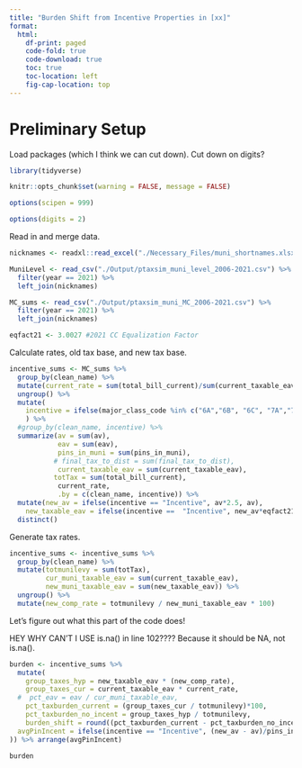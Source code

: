 ```yaml
---
title: "Burden Shift from Incentive Properties in [xx]" 
format: 
  html:
    df-print: paged
    code-fold: true
    code-download: true
    toc: true
    toc-location: left
    fig-cap-location: top
---
```


# Preliminary Setup

Load packages (which I think we can cut down). Cut down on digits?

```r

library(tidyverse)

knitr::opts_chunk$set(warning = FALSE, message = FALSE)

options(scipen = 999)

options(digits = 2)

```

Read in and merge data.

```r

nicknames <- readxl::read_excel("./Necessary_Files/muni_shortnames.xlsx")

MuniLevel <- read_csv("./Output/ptaxsim_muni_level_2006-2021.csv") %>%
  filter(year == 2021) %>%
  left_join(nicknames)

MC_sums <- read_csv("./Output/ptaxsim_muni_MC_2006-2021.csv") %>% 
  filter(year == 2021) %>% 
  left_join(nicknames)

eqfact21 <- 3.0027 #2021 CC Equalization Factor

```

Calculate rates, old tax base, and new tax base.

```r

incentive_sums <- MC_sums %>%
  group_by(clean_name) %>%
  mutate(current_rate = sum(total_bill_current)/sum(current_taxable_eav)) %>%
  ungroup() %>%
  mutate(
    incentive = ifelse(major_class_code %in% c("6A","6B", "6C", "7A","7B","7C","8"), "Incentive", "Non-Incentive")
    ) %>%
  #group_by(clean_name, incentive) %>%
  summarize(av = sum(av),
            eav = sum(eav),
            pins_in_muni = sum(pins_in_muni),
           # final_tax_to_dist = sum(final_tax_to_dist),
            current_taxable_eav = sum(current_taxable_eav),
           totTax = sum(total_bill_current),
            current_rate,
            .by = c(clean_name, incentive)) %>%
  mutate(new_av = ifelse(incentive == "Incentive", av*2.5, av),
    new_taxable_eav = ifelse(incentive ==  "Incentive", new_av*eqfact21, current_taxable_eav)) %>%
  distinct()


```

Generate tax rates.

```r

incentive_sums <- incentive_sums %>% 
  group_by(clean_name) %>% 
  mutate(totmunilevy = sum(totTax),
         cur_muni_taxable_eav = sum(current_taxable_eav),
         new_muni_taxable_eav = sum(new_taxable_eav)) %>%
  ungroup() %>%
  mutate(new_comp_rate = totmunilevy / new_muni_taxable_eav * 100)

```

Let's figure out what this part of the code does!

HEY WHY CAN'T I USE is.na() in line 102????
Because it should be NA, not is.na().

```r

burden <- incentive_sums %>% 
  mutate(
    group_taxes_hyp = new_taxable_eav * (new_comp_rate),
    group_taxes_cur = current_taxable_eav * current_rate,
  #  pct_eav = eav / cur_muni_taxable_eav,
    pct_taxburden_current = (group_taxes_cur / totmunilevy)*100,
    pct_taxburden_no_incent = group_taxes_hyp / totmunilevy,
    burden_shift = round((pct_taxburden_current - pct_taxburden_no_incent), digits =2),
  avgPinIncent = ifelse(incentive == "Incentive", (new_av - av)/pins_in_muni, NA
)) %>% arrange(avgPinIncent)

burden
```
